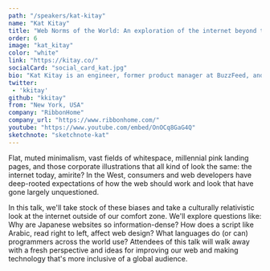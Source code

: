 ```yaml
---
path: "/speakers/kat-kitay"
name: "Kat Kitay"
title: "Web Norms of the World: An exploration of the internet beyond the West"
order: 6
image: "kat_kitay"
color: "white"
link: "https://kitay.co/"
socialCard: "social_card_kat.jpg"
bio: "Kat Kitay is an engineer, former product manager at BuzzFeed, and anthropology grad from UCLA. She's an appreciator and cataloguer of the internet in all its beautiful, weird, and diverse forms."
twitter:
 - 'kkitay'
github: "kkitay"
from: "New York, USA"
company: "RibbonHome"
company_url: "https://www.ribbonhome.com/"
youtube: "https://www.youtube.com/embed/OnOCq8GaG4Q"
sketchnote: "sketchnote-kat"
---
```


Flat, muted minimalism, vast fields of whitespace, millennial pink landing pages, and those corporate illustrations that
all kind of look the same: the internet today, amirite? In the West, consumers and web developers have deep-rooted
expectations of how the web should work and look that have gone largely unquestioned.

In this talk, we'll take stock of these biases and take a culturally relativistic look at the internet outside of
our comfort zone. We'll explore questions like: Why are Japanese websites so information-dense? How does a script
like Arabic, read right to left, affect web design? What languages do (or can) programmers across the world use?
Attendees of this talk will walk away with  a fresh perspective and ideas for improving our web and making technology
that's more inclusive of a global audience.